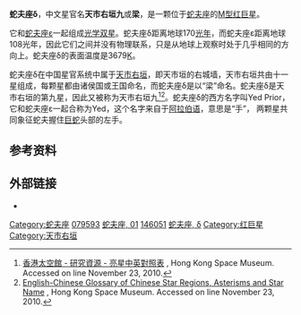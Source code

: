 {{Starbox begin
| name=蛇夫座δ（天市右垣九、梁）<br>Delta Ophiuchi }}
{{Starbox image
| image=[[File:Ophiuchus_constellation_map.png|250px]]
| caption=蛇夫座δ在蛇夫座的位置（右边中间） }}
{{Starbox observe
| epoch=J2000
| ra={{RA|16|14|20.7395}}<ref name=aaa323_L49/>
| dec={{DEC|−03|41|39.563}}
| appmag_v=2.74<ref name=simbad/>
| constell=[[蛇夫座|蛇夫座]] 
| 星官= [[天市垣|天市垣]] [[天市右垣|天市右垣]]}}
{{Starbox character
| class=M0.5III<ref name=araa11_29/>
| b-v=+1.59<ref name=clpl4/>
| u-b=+1.96<ref name=clpl4/>
| variable= }}
{{Starbox astrometry
| radial_v=−19.9<ref name=gcsrv/>
| prop_mo_ra=−45.83<ref name=aaa323_L49/>
| prop_mo_dec=−142.91<ref name=aaa323_L49/>
| parallax=19.16
| p_error=1.02
| parallax_footnote=<ref name=aaa323_L49/>
| absmag_v= }}
{{Starbox detail
| mass=
| radius=
| luminosity=
| temperature=3,679<ref name=aaa61_1_17/>
| metal=<math>\begin{smallmatrix}\left[\frac{Fe}{H}\right]\ =\ 0.32\end{smallmatrix}</math><ref name=aaa61_1_17/>
| rotation=
| rotational_velocity=
| gravity=1.4<ref name=aaa61_1_17/>
| age= }}
{{Starbox catalog
| names=1 Oph, [[Harvard_Revised_catalogue|HR]] 6056, [[Bonner_Durchmusterung|BD]]-03 3903, [[Henry_Draper_catalogue|HD]] 146051, [[Smithsonian_Astrophysical_Observatory|SAO]] 141052, [[Fifth_Fundamental_Catalogue|FK5]] 603, [[Hipparcos_catalogue|HIP]] 79593.<ref name=simbad/> }}
{{Starbox end}}
'''蛇夫座δ'''，中文星官名'''天市右垣九'''或'''梁'''，是一颗位于[[蛇夫座|蛇夫座]]的[[恒星光谱|M型]][[红巨星|红巨星]]。

它和[[蛇夫座ε|蛇夫座ε]]一起组成[[光学双星|光学双星]]。蛇夫座δ距离地球170[[光年|光年]]，而蛇夫座ε距离地球108光年，因此它们之间并没有物理联系，只是从地球上观察时处于几乎相同的方向上。蛇夫座δ的表面温度是3679[[热力学温标|K]]。

蛇夫座δ在中国星官系统中属于[[天市右垣|天市右垣]]，即天市垣的右城墙，天市右垣共由十一星组成，每颗星都由诸侯国或王国命名，而蛇夫座δ是以“梁”命名。蛇夫座δ是天市右垣的第九星，因此又被称为天市右垣九<ref>[http://www.lcsd.gov.hk/CE/Museum/Space/Research/StarName/c_research_chinengstars_t_z.htm 香港太空館 - 研究資源 - 亮星中英對照表] {{Wayback|url=http://www.lcsd.gov.hk/CE/Museum/Space/Research/StarName/c_research_chinengstars_t_z.htm |date=20100819122914 }}, Hong Kong Space Museum. Accessed on line November 23, 2010.</ref><ref>[http://www.lcsd.gov.hk/CE/Museum/Space/Research/StarName/e_research_chinengstarzone_b.htm#HeavenlyMarketEnclosure English-Chinese Glossary of Chinese Star Regions, Asterisms and Star Name] {{Wayback|url=http://www.lcsd.gov.hk/CE/Museum/Space/Research/StarName/e_research_chinengstarzone_b.htm#HeavenlyMarketEnclosure |date=20080924022136 }}, Hong Kong Space Museum. Accessed on line November 23, 2010.</ref>。蛇夫座δ的西方名字叫Yed Prior，它和蛇夫座ε一起合称为Yed，这个名字来自于[[阿拉伯语|阿拉伯语]]，意思是“手”， 两颗星共同象征蛇夫握住[[巨蛇座|巨蛇]]头部的左手。

==参考资料==
{{reflist|refs=

<ref name=aaa323_L49>{{cite journal
 | author=Perryman, M. A. C. ''et al''
 | title=The HIPPARCOS Catalogue
 | journal=Astronomy & Astrophysics | volume=323
 | pages=L49–L52 | bibcode=1997A&A...323L..49P |date=April 1997}}</ref>

<ref name=simbad>{{cite web
 | title=del Oph -- Variable Star
 | work=SIMBAD
 | publisher=Centre de Données astronomiques de Strasbourg
 | url=http://simbad.u-strasbg.fr/simbad/sim-basic?Ident=Delta+Ophiuchi
 | accessdate=2010-07-06
 | archive-date=2019-12-13
 | archive-url=https://web.archive.org/web/20191213235019/http://simbad.u-strasbg.fr/simbad/sim-basic?Ident=Delta+Ophiuchi
 | dead-url=no
 }}</ref>

<ref name=gcsrv>{{cite book | last=Wilson | first=Ralph Elmer | year=1953 | title=General Catalogue of Stellar Radial Velocities | publisher=Carnegie Institution of Washington | location=Washington | bibcode=1953QB901.W495..... }}</ref>

<ref name=aaa61_1_17>{{cite journal
 | last=Oinas | first=V.
 | title=Neutral-ion anomaly in cool stars
 | journal=Astronomy and Astrophysics | volume=61 | issue=1 | pages=17–20
 | bibcode=1977A&A....61...17O
|date=October 1977}}</ref>


<ref name=araa11_29>{{cite journal
 | author=Morgan, W. W.; Keenan, P. C.
 | title=Spectral Classification
 | url=https://archive.org/details/sim_annual-review-of-astronomy-and-astrophysics_1973_11/page/29
 | journal=Annual Review of Astronomy and Astrophysics
 | volume=11 | page=29
 | year=1973
 | doi=10.1146/annurev.aa.11.090173.000333
 | bibcode=1973ARA&A..11...29M
}}</ref>

<ref name=clpl4>{{cite journal
 | author=Johnson, H. L.; Iriarte, B.; Mitchell, R. I.; Wisniewskj, W. Z.
 | title=UBVRIJKL photometry of the bright stars
 | journal=Communications of the Lunar and Planetary Laboratory | volume=4 | issue=99 | year=1966
 | bibcode=1966CoLPL...4...99J }}</ref>

}}

==外部链接==
* {{cite web
 |accessdate  = July 22, 2005
 |url         = http://www.astro.uiuc.edu/~kaler/sow/yedprior.html
 |title       = Yed Prior
 |author      = Jim Kaler
 |work        = STARS
 |deadurl     = yes
 |archiveurl  = https://web.archive.org/web/20050407082207/http://www.astro.uiuc.edu/~kaler/sow/yedprior.html
 |archivedate = 2005年4月7日
}}

{{蛇夫座恒星}}

[[Category:蛇夫座|Category:蛇夫座]]
[[Category:HIP天體|079593]]
[[Category:佛氏天體|蛇夫座, 01]]
[[Category:HD和HDE天體|146051]]
[[Category:拜耳天體|蛇夫座, δ]]
[[Category:红巨星|Category:红巨星]]
[[Category:天市右垣|Category:天市右垣]]